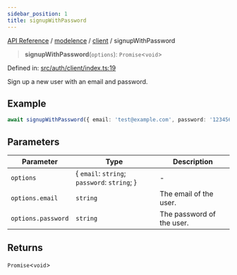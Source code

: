 ```yaml
---
sidebar_position: 1
title: signupWithPassword
---
```


[API Reference](/api-reference/modelence/client/functions/../../../index) / [modelence](/api-reference/modelence/client/functions/../../index) / [client](/api-reference/modelence/client/functions/../index) / signupWithPassword

> **signupWithPassword**(`options`): `Promise`\<`void`\>

Defined in: [src/auth/client/index.ts:19](https://github.com/modelence/modelence/blob/809424c6b59ab40946028f4877726a845a1d5a48/packages/modelence/src/auth/client/index.ts#L19)

Sign up a new user with an email and password.

## Example

```ts
await signupWithPassword({ email: 'test@example.com', password: '12345678' });
```

## Parameters

| Parameter | Type | Description |
| ------ | ------ | ------ |
| `options` | \{ `email`: `string`; `password`: `string`; \} | - |
| `options.email` | `string` | The email of the user. |
| `options.password` | `string` | The password of the user. |

## Returns

`Promise`\<`void`\>
